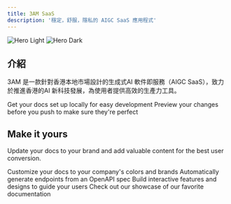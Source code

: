 ```yaml
---
title: 3AM SaaS
description: '穩定，舒服，隱私的 AIGC SaaS 應用程式'
---
```


<img
  className="block dark:hidden"
  src="/images/home-light.png"
  alt="Hero Light"
/>
<img
  className="hidden dark:block"
  src="/images/home-dark.png"
  alt="Hero Dark"
/>

## 介紹

3AM 是一款針對香港本地市場設計的生成式AI 軟件即服務（AIGC SaaS），致力於推進香港的AI 新科技發展，為使用者提供高效的生產力工具。


<CardGroup cols={2}>
  <Card
    title="Edit Your Docs"
    icon="pen-to-square"
    href="https://mintlify.com/docs/quickstart"
  >
    Get your docs set up locally for easy development
  </Card>
  <Card
    title="Preview Changes"
    icon="image"
    href="https://mintlify.com/docs/development"
  >
    Preview your changes before you push to make sure they're perfect
  </Card>
</CardGroup>

## Make it yours

Update your docs to your brand and add valuable content for the best user conversion.

<CardGroup cols={2}>
  <Card
    title="Customize Style"
    icon="palette"
    href="https://mintlify.com/docs/settings/global"
  >
    Customize your docs to your company's colors and brands
  </Card>
  <Card
    title="Reference APIs"
    icon="code"
    href="https://mintlify.com/docs/api-playground/openapi"
  >
    Automatically generate endpoints from an OpenAPI spec
  </Card>
  <Card
    title="Add Components"
    icon="screwdriver-wrench"
    href="https://mintlify.com/docs/components/accordion"
  >
    Build interactive features and designs to guide your users
  </Card>
  <Card
    title="Get Inspiration"
    icon="stars"
    href="https://mintlify.com/showcase"
  >
    Check out our showcase of our favorite documentation
  </Card>
</CardGroup>
